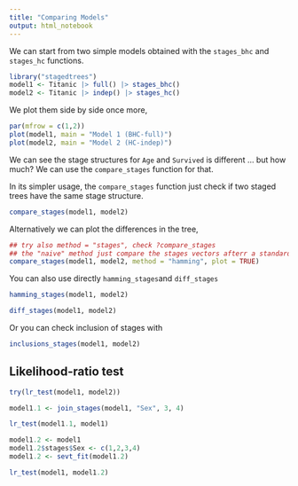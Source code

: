 ```yaml
---
title: "Comparing Models"
output: html_notebook
---
```



We can start from two simple models obtained with 
the `stages_bhc` and `stages_hc` functions. 

```r
library("stagedtrees")
model1 <- Titanic |> full() |> stages_bhc()
model2 <- Titanic |> indep() |> stages_hc()
```

We plot them side by side once more, 

```r
par(mfrow = c(1,2))
plot(model1, main = "Model 1 (BHC-full)")
plot(model2, main = "Model 2 (HC-indep)")
```

We can see the stage structures for `Age` and `Survived` is 
different ... but how much? 
We can use the `compare_stages` function for that.

In its simpler usage, the `compare_stages` function just check 
if two staged trees have the same stage structure. 

```r
compare_stages(model1, model2)
```

Alternatively we can plot the differences in the tree, 
```r
## try also method = "stages", check ?compare_stages
## the "naive" method just compare the stages vectors afterr a standard renaming 
compare_stages(model1, model2, method = "hamming", plot = TRUE)
```

You can also use directly `hamming_stages`and `diff_stages`

```r
hamming_stages(model1, model2) 
```

```r
diff_stages(model1, model2)
```

Or you can check inclusion of stages with 

```r
inclusions_stages(model1, model2)
```


## Likelihood-ratio test

```r
try(lr_test(model1, model2))
```

```r
model1.1 <- join_stages(model1, "Sex", 3, 4)

lr_test(model1.1, model1)

model1.2 <- model1 
model1.2$stages$Sex <- c(1,2,3,4)
model1.2 <- sevt_fit(model1.2)

lr_test(model1, model1.2)
```






